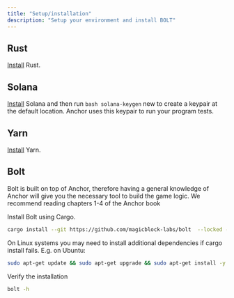 ```yaml
---
title: "Setup/installation"
description: "Setup your environment and install BOLT"
---
```


## Rust
[Install](https://www.rust-lang.org/tools/install) Rust.

## Solana
[Install](https://docs.solanalabs.com/cli/install) Solana and then run ```bash solana-keygen``` new to create a keypair at the default location. Anchor uses this keypair to run your program tests.

## Yarn
[Install](https://yarnpkg.com/getting-started/install) Yarn.

## Bolt
Bolt is built on top of Anchor, therefore having a general knowledge of Anchor will give you the necessary tool to build the game logic. We recommend reading chapters 1-4 of the Anchor book

Install Bolt using Cargo.

```bash
cargo install --git https://github.com/magicblock-labs/bolt  --locked --force
```
On Linux systems you may need to install additional dependencies if cargo install fails. E.g. on Ubuntu:
```bash
sudo apt-get update && sudo apt-get upgrade && sudo apt-get install -y pkg-config build-essential libudev-dev
```
Verify the installation
```bash
bolt -h
```